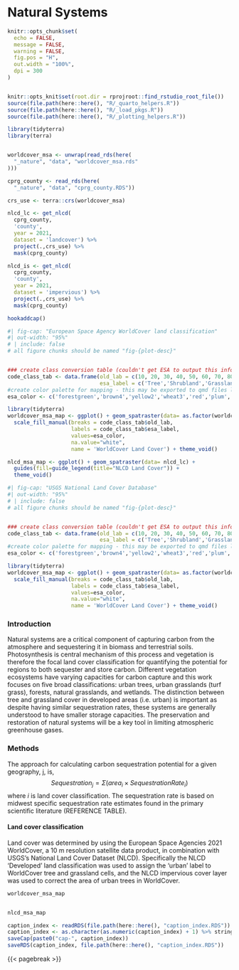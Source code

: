 # Natural Systems
```r
knitr::opts_chunk$set(
  echo = FALSE,
  message = FALSE,
  warning = FALSE,
  fig.pos = "H",
  out.width = "100%",
  dpi = 300
)


knitr::opts_knit$set(root.dir = rprojroot::find_rstudio_root_file())
source(file.path(here::here(), "R/_quarto_helpers.R"))
source(file.path(here::here(), "R/_load_pkgs.R"))
source(file.path(here::here(), "R/_plotting_helpers.R"))

library(tidyterra)
library(terra)


worldcover_msa <- unwrap(read_rds(here(
  "_nature", "data", "worldcover_msa.rds"
)))

cprg_county <- read_rds(here(
  "_nature", "data", "cprg_county.RDS"))

crs_use <- terra::crs(worldcover_msa)

nlcd_lc <- get_nlcd(
  cprg_county,
  'county',
  year = 2021,
  dataset = 'landcover') %>% 
  project(.,crs_use) %>% 
  mask(cprg_county)

nlcd_is <- get_nlcd(
  cprg_county,
  'county',
  year = 2021,
  dataset = 'impervious') %>% 
  project(.,crs_use) %>% 
  mask(cprg_county)

hookaddcap()
```


```r
#| fig-cap: "European Space Agency WorldCover land classification"
#| out-width: "95%"
# | include: false
# all figure chunks should be named "fig-{plot-desc}"


### create class conversion table (couldn't get ESA to output this info which would be cleaner)
code_class_tab <- data.frame(old_lab = c(10, 20, 30, 40, 50, 60, 70, 80, 90),
                             esa_label = c('Tree','Shrubland','Grassland','Cropland','Built-up','Bare','Snow','Water','Wetland'))
#create color palette for mapping - this may be exported to qmd files later
esa_color <- c('forestgreen','brown4','yellow2','wheat3','red','plum','lightblue','navy','mediumturquoise')

library(tidyterra)
worldcover_msa_map <- ggplot() + geom_spatraster(data= as.factor(worldcover_msa)) +
  scale_fill_manual(breaks = code_class_tab$old_lab,
                    labels = code_class_tab$esa_label,
                    values=esa_color,
                    na.value="white",
                    name = 'WorldCover Land Cover') + theme_void()

nlcd_msa_map <- ggplot() + geom_spatraster(data= nlcd_lc) +
  guides(fill=guide_legend(title="NLCD Land Cover")) +
  theme_void()


```
```r
#| fig-cap: "USGS National Land Cover Database"
#| out-width: "95%"
# | include: false
# all figure chunks should be named "fig-{plot-desc}"


### create class conversion table (couldn't get ESA to output this info which would be cleaner)
code_class_tab <- data.frame(old_lab = c(10, 20, 30, 40, 50, 60, 70, 80, 90),
                             esa_label = c('Tree','Shrubland','Grassland','Cropland','Built-up','Bare','Snow','Water','Wetland'))
#create color palette for mapping - this may be exported to qmd files later
esa_color <- c('forestgreen','brown4','yellow2','wheat3','red','plum','lightblue','navy','mediumturquoise')

library(tidyterra)
worldcover_msa_map <- ggplot() + geom_spatraster(data= as.factor(worldcover_msa)) +
  scale_fill_manual(breaks = code_class_tab$old_lab,
                    labels = code_class_tab$esa_label,
                    values=esa_color,
                    na.value="white",
                    name = 'WorldCover Land Cover') + theme_void()


```

### Introduction

Natural systems are a critical component of capturing carbon from the atmosphere and sequestering it in biomass and terrestrial soils. Photosynthesis is central mechanism of this process and vegetation is therefore the focal land cover classification for quantifying the potential for regions to both sequester and store carbon. Different vegetation ecosystems have varying capacities for carbon capture and this work focuses on five broad classifications: urban trees, urban grasslands (turf grass), forests, natural grasslands, and wetlands. The distinction between tree and grassland cover in developed areas (i.e. urban) is important as despite having similar sequestration rates, these systems are generally understood to have smaller storage capacities. The preservation and restoration of natural systems will be a key tool in limiting atmospheric greenhouse gases.

### Methods
  
The approach for calculating carbon sequestration potential for a given geography, j, is,
$$Sequestration_j = \Sigma (area_i \times {SequestrationRate_i}) $$
where *i* is land cover classification. The sequestration rate is based on midwest specific sequestration rate estimates found in the primary scientific literature (REFERENCE TABLE). 

#### Land cover classification

Land cover was determined by using the European Space Agencies 2021 WorldCover, a 10 m resolution satellite data product, in combination with USGS's National Land Cover Dataset (NLCD). Specifically the NLCD 'Developed' land classification was used to assign the 'urban' label to WorldCover tree and grassland cells, and the NLCD impervious cover layer was used to correct the area of urban trees in WorldCover.

``` r

worldcover_msa_map


nlcd_msa_map

```

```r
caption_index <- readRDS(file.path(here::here(), "caption_index.RDS"))
caption_index <- as.character(as.numeric(caption_index) + 1) %>% stringr::str_pad(width = 2, side = "left", pad = "0")
saveCap(paste0("cap-", caption_index))
saveRDS(caption_index, file.path(here::here(), "caption_index.RDS"))
```

{{< pagebreak >}}

